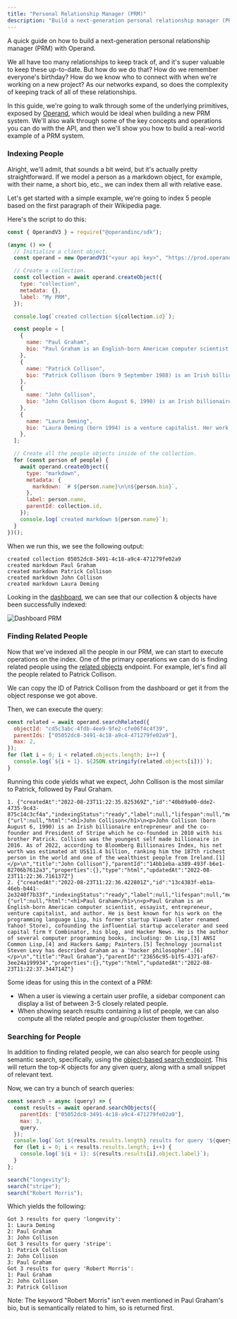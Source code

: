 ```yaml
---
title: "Personal Relationship Manager (PRM)"
description: "Build a next-generation personal relationship manager (PRM) with Operand"
---
```


A quick guide on how to build a next-generation personal relationship manager (PRM) with Operand.

We all have too many relationships to keep track of, and it's super valuable to keep these up-to-date. But how do we do that? How do we remember everyone's birthday? How do we know who to connect with when we're working on a new project? As our networks expand, so does the complexity of keeping track of all of these relationships.

In this guide, we're going to walk through some of the underlying primitives, exposed by [Operand](https://operand.ai), which would be ideal when building a new PRM system. We'll also walk through some of the key concepts and operations you can do with the API, and then we'll show you how to build a real-world example of a PRM system.

### Indexing People

Alright, we'll admit, that sounds a bit weird, but it's actually pretty straightforward. If we model a person as a markdown object, for example, with their name, a short bio, etc., we can index them all with relative ease.

Let's get started with a simple example, we're going to index 5 people based on the first paragraph of their Wikipedia page.

Here's the script to do this:

```javascript
const { OperandV3 } = require("@operandinc/sdk");

(async () => {
  // Initialize a client object.
  const operand = new OperandV3("<your api key>", "https://prod.operand.ai");

  // Create a collection.
  const collection = await operand.createObject({
    type: "collection",
    metadata: {},
    label: "My PRM",
  });

  console.log(`created collection ${collection.id}`);

  const people = [
    {
      name: "Paul Graham",
      bio: "Paul Graham is an English-born American computer scientist, essayist, entrepreneur, venture capitalist, and author. He is best known for his work on the programming language Lisp, his former startup Viaweb (later renamed Yahoo! Store), cofounding the influential startup accelerator and seed capital firm Y Combinator, his blog, and Hacker News. He is the author of several computer programming books, including: On Lisp,[3] ANSI Common Lisp,[4] and Hackers & Painters.[5] Technology journalist Steven Levy has described Graham as a 'hacker philosopher'.[6]",
    },
    {
      name: "Patrick Collison",
      bio: "Patrick Collison (born 9 September 1988) is an Irish billionaire entrepreneur. He is the co-founder and CEO of Stripe, which he started with his younger brother, John, in 2010. He won the 41st Young Scientist and Technology Exhibition in 2005 at the age of sixteen. In 2020, he founded Fast Grants to accelerate COVID-19-related science with Tyler Cowen.",
    },
    {
      name: "John Collison",
      bio: "John Collison (born August 6, 1990) is an Irish billionaire entrepreneur and the co-founder and President of Stripe which he co-founded in 2010 with his brother Patrick. Collison was the youngest self made billionaire in 2016. As of 2022, according to Bloomberg Billionaires Index, his net worth was estimated at US$11.4 billion, ranking him the 187th richest person in the world and one of the wealthiest people from Ireland.[1]",
    },
    {
      name: "Laura Deming",
      bio: "Laura Deming (born 1994) is a venture capitalist. Her work focuses on life extension, and using biological research to reduce or reverse the effects of aging.",
    },
  ];

  // Create all the people objects inside of the collection.
  for (const person of people) {
    await operand.createObject({
      type: "markdown",
      metadata: {
        markdown: `# ${person.name}\n\n${person.bio}`,
      },
      label: person.name,
      parentId: collection.id,
    });
    console.log(`created markdown ${person.name}`);
  }
})();
```

When we run this, we see the following output:

```text
created collection 05052dc8-3491-4c18-a9c4-471279fe02a9
created markdown Paul Graham
created markdown Patrick Collison
created markdown John Collison
created markdown Laura Deming
```

Looking in the [dashboard](https://operand.ai/dashboard), we can see that our collection & objects have been successfully indexed:

![Dashboard PRM](/img/posts/prm/indexed.png)

### Finding Related People

Now that we've indexed all the people in our PRM, we can start to execute operations on the index. One of the primary operations we can do is finding related people using the [related objects](/operations/search#related-objects) endpoint. For example, let's find all the people related to Patrick Collison.

We can copy the ID of Patrick Collison from the dashboard or get it from the object response we got above.

Then, we can execute the query:

```javascript
const related = await operand.searchRelated({
  objectId: "cd5c3abc-4fdb-4ee9-9fe2-cfe06f4c4f39",
  parentIds: ["05052dc8-3491-4c18-a9c4-471279fe02a9"],
  max: 2,
});
for (let i = 0; i < related.objects.length; i++) {
  console.log(`${i + 1}. ${JSON.stringify(related.objects[i])}`);
}
```

Running this code yields what we expect, John Collison is the most similar to Patrick, followed by Paul Graham.

```text
1. {"createdAt":"2022-08-23T11:22:35.825369Z","id":"40b89a00-dde2-4735-9c43-875c14c3cf4a","indexingStatus":"ready","label":null,"lifespan":null,"metadata":{"url":null,"html":"<h1>John Collison</h1>\n<p>John Collison (born August 6, 1990) is an Irish billionaire entrepreneur and the co-founder and President of Stripe which he co-founded in 2010 with his brother Patrick. Collison was the youngest self made billionaire in 2016. As of 2022, according to Bloomberg Billionaires Index, his net worth was estimated at US$11.4 billion, ranking him the 187th richest person in the world and one of the wealthiest people from Ireland.[1]</p>\n","title":"John Collison"},"parentId":"14bb1eba-a389-493f-b6e1-82706b7612a3","properties":{},"type":"html","updatedAt":"2022-08-23T11:22:36.716137Z"}
2. {"createdAt":"2022-08-23T11:22:36.422801Z","id":"13c4383f-eb1a-46eb-b441-2e3240f7b33f","indexingStatus":"ready","label":null,"lifespan":null,"metadata":{"url":null,"html":"<h1>Paul Graham</h1>\n<p>Paul Graham is an English-born American computer scientist, essayist, entrepreneur, venture capitalist, and author. He is best known for his work on the programming language Lisp, his former startup Viaweb (later renamed Yahoo! Store), cofounding the influential startup accelerator and seed capital firm Y Combinator, his blog, and Hacker News. He is the author of several computer programming books, including: On Lisp,[3] ANSI Common Lisp,[4] and Hackers &amp; Painters.[5] Technology journalist Steven Levy has described Graham as a 'hacker philosopher'.[6]</p>\n","title":"Paul Graham"},"parentId":"23656c95-b1f5-4371-af67-3ee24a199934","properties":{},"type":"html","updatedAt":"2022-08-23T11:22:37.344714Z"}
```

Some ideas for using this in the context of a PRM:

- When a user is viewing a certain user profile, a sidebar component can display a list of between 3-5 closely related people.
- When showing search results containing a list of people, we can also compute all the related people and group/cluster them together.

### Searching for People

In addition to finding related people, we can also search for people using semantic search, specifically, using the [object-based search endpoint](/operations/search#object-based). This will return the top-K objects for any given query, along with a small snippet of relevant text.

Now, we can try a bunch of search queries:

```javascript
const search = async (query) => {
  const results = await operand.searchObjects({
    parentIds: ["05052dc8-3491-4c18-a9c4-471279fe02a9"],
    max: 3,
    query,
  });
  console.log(`Got ${results.results.length} results for query '${query}':`);
  for (let i = 0; i < results.results.length; i++) {
    console.log(`${i + 1}: ${results.results[i].object.label}`);
  }
};

search("longevity");
search("stripe");
search("Robert Morris");
```

Which yields the following:

```text
Got 3 results for query 'longevity':
1: Laura Deming
2: Paul Graham
3: John Collison
Got 3 results for query 'stripe':
1: Patrick Collison
2: John Collison
3: Paul Graham
Got 3 results for query 'Robert Morris':
1: Paul Graham
2: John Collison
3: Patrick Collison
```

Note: The keyword "Robert Morris" isn't even mentioned in Paul Graham's bio, but is semantically related to him, so is returned first.
